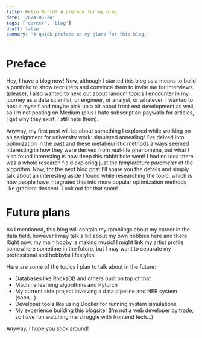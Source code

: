 ```yaml
---
title: Hello World! A preface for my blog
date: '2024-05-24'
tags: ['career', 'blog']
draft: false
summary: 'A quick preface on my plans for this blog.'
---
```


# Preface

Hey, I have a blog now! Now, although I started this blog as a means to build a portfolio to show recruiters and convince them to invite me for interviews (please), I also wanted to nerd out about random topics I encounter in my journey as a data scientist, or engineer, or analyst, or whatever. I wanted to host it myself and maybe pick up a bit about front end development as well, so I’m not posting on Medium (plus I hate subscription paywalls for articles, I get why they exist, I still hate them).

Anyway, my first post will be about something I explored while working on an assignment for university work: simulated annealing! I’ve delved into optimization in the past and these metaheuristic methods always seemed interesting in how they were derived from real-life phenomena, but what I also found interesting is how deep this rabbit hole went! I had no idea there was a whole research field exploring just the _temperature parameter_ of the algorithm. Now, for the next blog post I’ll spare you the details and simply talk about an interesting aside I found while researching the topic, which is how people have integrated this into more popular optimization methods like gradient descent. Look out for that soon!

# Future plans

As I mentioned, this blog will contain my ramblings about my career in the data field, however I may talk a bit about my own hobbies here and there. Right now, my main hobby is making music! I might link my artist profile somewhere sometime in the future, but I may want to separate my professional and hobbyist lifestyles.

Here are some of the topics I plan to talk about in the future:

- Databases like RocksDB and others built on top of that
- Machine learning algorithms and Pytorch
- My current side project involving a data pipeline and NER system (soon...)
- Developer tools like using Docker for running system simulations
- My experience building this blogsite! (I'm not a web developer by trade, so have fun watching me struggle with frontend tech...)

Anyway, I hope you stick around!
